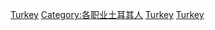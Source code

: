 [[Category:各国演员|Turkey]]
[[Category:各职业土耳其人|Category:各职业土耳其人]]
[[Category:歐洲演員|Turkey]]
[[Category:亞洲演員|Turkey]]